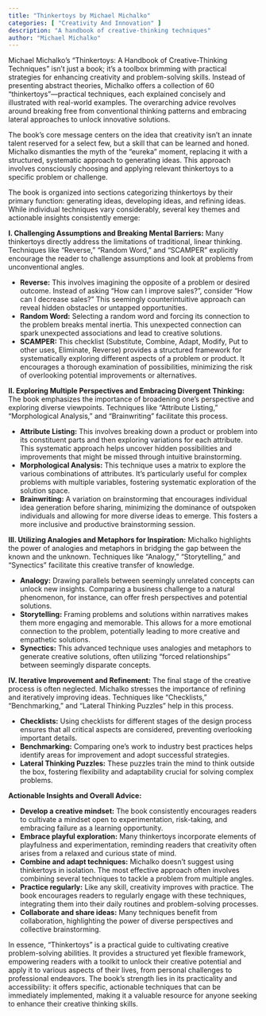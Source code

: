 ```yaml
---
title: "Thinkertoys by Michael Michalko"
categories: [ "Creativity And Innovation" ]
description: "A handbook of creative-thinking techniques"
author: "Michael Michalko"
---
```

Michael Michalko's "Thinkertoys: A Handbook of Creative-Thinking Techniques" isn't just a book; it's a toolbox brimming with practical strategies for enhancing creativity and problem-solving skills.  Instead of presenting abstract theories, Michalko offers a collection of 60 "thinkertoys"—practical techniques, each explained concisely and illustrated with real-world examples. The overarching advice revolves around breaking free from conventional thinking patterns and embracing lateral approaches to unlock innovative solutions.

The book's core message centers on the idea that creativity isn't an innate talent reserved for a select few, but a skill that can be learned and honed. Michalko dismantles the myth of the "eureka" moment, replacing it with a structured, systematic approach to generating ideas.  This approach involves consciously choosing and applying relevant thinkertoys to a specific problem or challenge.

The book is organized into sections categorizing thinkertoys by their primary function: generating ideas, developing ideas, and refining ideas.  While individual techniques vary considerably, several key themes and actionable insights consistently emerge:

**I.  Challenging Assumptions and Breaking Mental Barriers:**  Many thinkertoys directly address the limitations of traditional, linear thinking.  Techniques like "Reverse," "Random Word," and "SCAMPER" explicitly encourage the reader to challenge assumptions and look at problems from unconventional angles.

* **Reverse:** This involves imagining the opposite of a problem or desired outcome.  Instead of asking "How can I improve sales?", consider "How can I decrease sales?"  This seemingly counterintuitive approach can reveal hidden obstacles or untapped opportunities.
* **Random Word:**  Selecting a random word and forcing its connection to the problem breaks mental inertia. This unexpected connection can spark unexpected associations and lead to creative solutions.
* **SCAMPER:** This checklist (Substitute, Combine, Adapt, Modify, Put to other uses, Eliminate, Reverse) provides a structured framework for systematically exploring different aspects of a problem or product.  It encourages a thorough examination of possibilities, minimizing the risk of overlooking potential improvements or alternatives.

**II.  Exploring Multiple Perspectives and Embracing Divergent Thinking:** The book emphasizes the importance of broadening one's perspective and exploring diverse viewpoints.  Techniques like "Attribute Listing," "Morphological Analysis," and "Brainwriting" facilitate this process.

* **Attribute Listing:** This involves breaking down a product or problem into its constituent parts and then exploring variations for each attribute. This systematic approach helps uncover hidden possibilities and improvements that might be missed through intuitive brainstorming.
* **Morphological Analysis:** This technique uses a matrix to explore the various combinations of attributes. It's particularly useful for complex problems with multiple variables, fostering systematic exploration of the solution space.
* **Brainwriting:**  A variation on brainstorming that encourages individual idea generation before sharing, minimizing the dominance of outspoken individuals and allowing for more diverse ideas to emerge. This fosters a more inclusive and productive brainstorming session.

**III.  Utilizing Analogies and Metaphors for Inspiration:** Michalko highlights the power of analogies and metaphors in bridging the gap between the known and the unknown.  Techniques like "Analogy," "Storytelling," and "Synectics" facilitate this creative transfer of knowledge.

* **Analogy:**  Drawing parallels between seemingly unrelated concepts can unlock new insights. Comparing a business challenge to a natural phenomenon, for instance, can offer fresh perspectives and potential solutions.
* **Storytelling:**  Framing problems and solutions within narratives makes them more engaging and memorable. This allows for a more emotional connection to the problem, potentially leading to more creative and empathetic solutions.
* **Synectics:** This advanced technique uses analogies and metaphors to generate creative solutions, often utilizing "forced relationships" between seemingly disparate concepts.

**IV.  Iterative Improvement and Refinement:** The final stage of the creative process is often neglected. Michalko stresses the importance of refining and iteratively improving ideas.  Techniques like "Checklists," "Benchmarking," and "Lateral Thinking Puzzles" help in this process.


* **Checklists:**  Using checklists for different stages of the design process ensures that all critical aspects are considered, preventing overlooking important details.
* **Benchmarking:**  Comparing one's work to industry best practices helps identify areas for improvement and adopt successful strategies.
* **Lateral Thinking Puzzles:**  These puzzles train the mind to think outside the box, fostering flexibility and adaptability crucial for solving complex problems.


**Actionable Insights and Overall Advice:**

* **Develop a creative mindset:** The book consistently encourages readers to cultivate a mindset open to experimentation, risk-taking, and embracing failure as a learning opportunity.
* **Embrace playful exploration:**  Many thinkertoys incorporate elements of playfulness and experimentation, reminding readers that creativity often arises from a relaxed and curious state of mind.
* **Combine and adapt techniques:** Michalko doesn't suggest using thinkertoys in isolation.  The most effective approach often involves combining several techniques to tackle a problem from multiple angles.
* **Practice regularly:**  Like any skill, creativity improves with practice. The book encourages readers to regularly engage with these techniques, integrating them into their daily routines and problem-solving processes.
* **Collaborate and share ideas:** Many techniques benefit from collaboration, highlighting the power of diverse perspectives and collective brainstorming.

In essence, "Thinkertoys" is a practical guide to cultivating creative problem-solving abilities. It provides a structured yet flexible framework, empowering readers with a toolkit to unlock their creative potential and apply it to various aspects of their lives, from personal challenges to professional endeavors.  The book's strength lies in its practicality and accessibility:  it offers specific, actionable techniques that can be immediately implemented, making it a valuable resource for anyone seeking to enhance their creative thinking skills.

